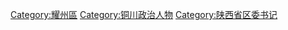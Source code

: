 [[Category:耀州區|Category:耀州區]]
[[Category:铜川政治人物|Category:铜川政治人物]]
[[Category:陕西省区委书记|Category:陕西省区委书记]]